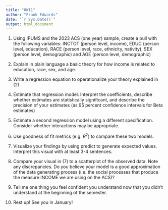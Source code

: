 ```yaml
---
title: "HW11"
author: "Frank Edwards"
date: "`r Sys.Date()`"
output: html_document
---
```


1. Using IPUMS and the 2023 ACS (one year) sample, create a pull with the following variables: INCTOT (person level, income), EDUC (person level, education), RACE (person level, race, ethnicity, nativity), SEX (person level, demographic) and AGE (person level, demographic)

2. Explain in plain language a basic theory for how income is related to education, race, sex, and age. 

3. Write a regression equation to operationalize your theory explained in (2)

4. Estimate that regression model. Interpret the coefficients, describe whether estimates are statistically significant, and describe the precision of your estimates (as 95 percent confidence intervals for Beta estimates)

5. Estimate a second regression model using a different specification. Consider whether interactions may be appropriate. 

6. Use goodness of fit metrics (e.g. $R^2$) to compare these two models.

7. Visualize your findings by using predict to generate expected values. Interpret this visual with at least 3-4 sentences. 

8. Compare your visual in (7) to a scatterplot of the observed data. Note any discrepancies. Do you believe your model is a good approximation of the data generating process (i.e. the social processes that produce the measure INCOME we are using on the ACS)?

9. Tell me one thing you feel confident you understand now that you didn't understand at the beginning of the semester.

10. Rest up! See you in January!